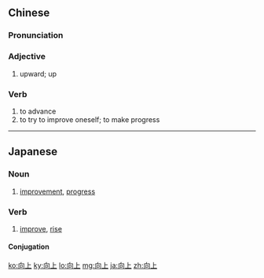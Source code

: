 ==Chinese==
{{zh-forms}}

===Pronunciation===
{{zh-pron
|m=xiàngshàng
|c=hoeng3 soeng6
|h=pfs=hiong-song
|mn=qz,tw,xm:hiòng-siōng/twvk,zz:hiàng-siāng/twvk:hiàng-siōng
|cat=v
}}

===Adjective===
{{zh-adj}}

# upward; up

===Verb===
{{zh-verb}}

# to advance
# to try to improve oneself; to make progress

----

==Japanese==
{{ja-kanjitab|こう|じょう|yomi=on}}

===Noun===
{{ja-noun|こうじょう}}

# [[improvement]], [[progress]]

===Verb===
{{ja-verb-suru|こうじょう}}

# [[improve]], [[rise]]

====Conjugation====
{{ja-suru|こうじょう}}

[[ko:向上]]
[[ky:向上]]
[[lo:向上]]
[[mg:向上]]
[[ja:向上]]
[[zh:向上]]